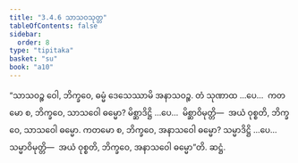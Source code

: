```yaml
---
title: "3.4.6 သာသဝသုတ္တ"
tableOfContents: false
sidebar:
  order: 8
type: "tipitaka"
basket: "su"
book: "a10"
---
```



<DynamicBreadcrumb />

<Division number="139" book="a10">

<Paragraph number="1116" book="a10">
“သာသဝဉ္စ ဝေါ, ဘိက္ခဝေ, ဓမ္မံ ဒေသေဿာမိ အနာသဝဉ္စ. တံ သုဏာထ …ပေ…  ကတမော စ, ဘိက္ခဝေ, သာသဝေါ ဓမ္မော? မိစ္ဆာဒိဋ္ဌိ …ပေ…  မိစ္ဆာဝိမုတ္တိ—  အယံ ဝုစ္စတိ, ဘိက္ခဝေ, သာသဝေါ ဓမ္မော. ကတမော စ, ဘိက္ခဝေ, အနာသဝေါ ဓမ္မော? သမ္မာဒိဋ္ဌိ …ပေ…  သမ္မာဝိမုတ္တိ—  အယံ ဝုစ္စတိ, ဘိက္ခဝေ, အနာသဝေါ ဓမ္မော”တိ.

</Paragraph>
</Division>

<Paragraph number="1117" type="center" book="a10">
ဆဋ္ဌံ.
</Paragraph>